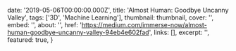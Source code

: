 
  date: '2019-05-06T00:00:00.000Z',
  title: 'Almost Human: Goodbye Uncanny Valley',
  tags: ['3D', 'Machine Learning'],
  thumbnail: thumbnail,
  cover: '',
  embed: '',
  about: '',
  href: 'https://medium.com/immerse-now/almost-human-goodbye-uncanny-valley-94eb4e602fad',
  links: [],
  excerpt: '',
  featured: true,
}
